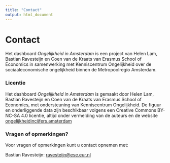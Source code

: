 ```yaml
---
title: "Contact"
output: html_document
---
```


# Contact

Het dashboard <i>Ongelijkheid in Amsterdam</i> is een project van Helen Lam, Bastian Ravesteijn en Coen van de Kraats van Erasmus School of Economics in samenwerking met Kenniscentrum Ongelijkheid over de sociaaleconomische ongelijkheid binnen de Metropoolregio Amsterdam. 

### Licentie
Het dashboard <i>Ongelijkheid in Amsterdam</i>  is gemaakt door Helen Lam, Bastian Ravesteijn en Coen van de Kraats van Erasmus School of Economics, met ondersteuning van Kenniscentrum 
Ongelijkheid. De figuur en onderliggende data zijn beschikbaar volgens een 
Creative Commons BY-NC-SA 4.0 licentie, altijd onder vermelding van de 
auteurs en de website <a href="ongelijkheidincijfers.amsterdam">ongelijkheidincijfers.amsterdam</a> 

### Vragen of opmerkingen?
Voor vragen of opmerkingen kunt u contact opnemen met: 

Bastian Ravesteijn: <a href="mailto:ravesteijn@ese.eur.nl">ravesteijn@ese.eur.nl</a>
<!-- Helen Lam: <a href="mailto:lam@ese.eur.nl">lam@ese.eur.nl</a> -->

